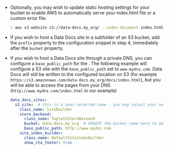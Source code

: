<!--

---Import---
<AdditionalNotes />

---Header---
## Additional notes
-->

- Optionally, you may wish to update static hosting settings for your bucket to enable AWS to automatically serve your
index.html file or a custom error file:

  ```bash
  > aws s3 website s3://data-docs.my_org/ --index-document index.html
  ```


- If you wish to host a Data Docs site in a subfolder of an S3 bucket, add the ``prefix`` property to the configuration snippet in step 4, immediately after the ``bucket`` property.

- If you wish to host a Data Docs site through a private DNS, you can configure a ``base_public_path`` for the <TechnicalTag relative="../../../" tag="data_docs_store" text="Data Docs Store" />.  The following example will configure a S3 site with the ``base_public_path`` set to ``www.mydns.com``.  Data Docs will still be written to the configured location on S3 (for example ``https://s3.amazonaws.com/data-docs.my_org/docs/index.html``), but you will be able to access the pages from your DNS (``http://www.mydns.com/index.html`` in our example)

  ```yaml
  data_docs_sites:
    s3_site:  # this is a user-selected name - you may select your own
      class_name: SiteBuilder
      store_backend:
        class_name: TupleS3StoreBackend
        bucket: data-docs.my_org  # UPDATE the bucket name here to match the bucket you configured above.
        base_public_path: http://www.mydns.com
      site_index_builder:
        class_name: DefaultSiteIndexBuilder
        show_cta_footer: true
   ```
